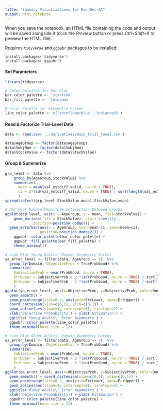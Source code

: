 ```yaml
---
title: "Summary Visualizations for EconDec-OA"
output: html_notebook
---
```


When you save the notebook, an HTML file containing the code and output will be saved alongside it (click the *Preview* button or press *Ctrl+Shift+K* to preview the HTML file).

Requires `tidyverse` and `ggpubr` packages to be installed:
```
install.packages('tidyverse')
install.packages('ggpubr')
```


#### Set Parameters
```r
library(tidyverse)

# Color Palettes for Bar Plot
bar_color_palette <- 'startrek'
bar_fill_palette <- 'futurama'

# Color Palette for Asymmetry Curves
line_color_palette <- c('cornflowerblue','indianred2')
```


#### Read & Factorize Trial-Level Data
```r
data <- read.csv('../derivatives/main_trial_level.csv')

data$AgeGroup <- factor(data$AgeGroup)
data$SubjNum <- factor(data$SubjNum)
data$StockValue <- factor(data$StockValue)
```


#### Group & Summarize
```r
grp_level <- data %>%
	group_by(AgeGroup,StockValue) %>%
	summarize(
	  mean = mean(val_estdiff_valid, na.rm = TRUE),
	  ci = 2*(sd(val_estdiff_valid, na.rm = TRUE) / sqrt(length(val_estdiff_valid)))
	  )
spread(select(grp_level,StockValue,mean),StockValue,mean)
```



```r
# Bar Plot Domain-Magnitude Interaction Between Groups
ggplot(grp_level, aes(x = AgeGroup, y = mean, fill=StockValue)) + 
	geom_bar(aes(fill = StockValue), stat='identity',
	         position=position_dodge()) +
  geom_errorbar(aes(x = AgeGroup, ymin=mean-ci, ymax=mean+ci),
                position=position_dodge2()) +
	ggpubr::color_palette(bar_color_palette) + 
	ggpubr::fill_palette(bar_fill_palette) + 
	theme_minimal()
```



```r
# Line Plot Young Adults' Domain Asymmetry Curves
ya_error_level <- filter(data, AgeGroup == 1)  %>%
  group_by(Domain, ObjectiveProb = TrueProbGood) %>%
  summarize(
    SubjectiveProb = mean(ProbGood, na.rm = TRUE),
    ErrUpper = SubjectiveProb + 2 *(sd(ProbGood, na.rm = TRUE) / sqrt(length(ProbGood))),
    ErrLower = SubjectiveProb - 2 *(sd(ProbGood, na.rm = TRUE) / sqrt(length(ProbGood)))
    )
ggplot(ya_error_level, aes(x=ObjectiveProb, y=SubjectiveProb, color=Domain)) +
  geom_smooth() +
  geom_pointrange(size=0.2, aes(ymin=ErrLower, ymax=ErrUpper)) +
  coord_cartesian(xlim=c(0,1), ylim=c(0,1)) +
  geom_abline(aes(slope=1, intercept=0), linetype=2) +
  xlab('Objective Probability') + ylab('Estimation') +
  ggtitle('Young Adults\' Error Asymmetry') +
  ggpubr::color_palette(line_color_palette) +
  theme_minimal(base_size = 12)
```



```r
# Line Plot Older Adults' Domain Asymmetry Curves
oa_error_level <- filter(data, AgeGroup == 2)  %>%
  group_by(Domain, ObjectiveProb = TrueProbGood) %>%
  summarize(
    SubjectiveProb = mean(ProbGood, na.rm = TRUE),
    ErrUpper = SubjectiveProb + 2 *(sd(ProbGood, na.rm = TRUE) / sqrt(length(ProbGood))),
    ErrLower = SubjectiveProb - 2 *(sd(ProbGood, na.rm = TRUE) / sqrt(length(ProbGood)))
    )
ggplot(oa_error_level, aes(x=ObjectiveProb, y=SubjectiveProb, color=Domain)) +
  geom_smooth() + coord_cartesian(xlim=c(0,1), ylim=c(0,1)) +
  geom_pointrange(size=0.2, aes(ymin=ErrLower, ymax=ErrUpper)) +
  geom_abline(aes(slope=1, intercept=0), linetype=2) +
  ggtitle('Older Adults\' Error Asymmetry') +
  xlab('Objective Probability') + ylab('Estimation') +
  ggpubr::color_palette(line_color_palette) +
  theme_minimal(base_size = 12)
```